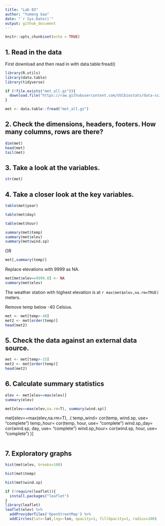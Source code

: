 ```yaml
---
title: "Lab 03"
author: "Yumeng Gao"
date: "`r Sys.Date()`"
output: github_document
---
```


```r
knitr::opts_chunk$set(echo = TRUE)
```

## 1. Read in the data
First download and then read in with data.table:fread()

```r
library(R.utils)
library(data.table)
library(tidyverse)

if (!file.exists("met_all.gz")){
  download.file("https://raw.githubusercontent.com/USCbiostats/data-science-data/master/02_met/met_all.gz", "met_all.gz", method="libcurl", timeout = 60)
}

met <- data.table::fread("met_all.gz")
```

## 2. Check the dimensions, headers, footers. How many columns, rows are there?

```r
dim(met)
head(met)
tail(met)
```

## 3. Take a look at the variables.
```r
str(met)
```

## 4. Take a closer look at the key variables.
```r
table(met$year)
```

```r
table(met$day)
```

```r
table(met$hour)
```

```r
summary(met$temp)
summary(met$elev)
summary(met$wind.sp)
```
OR
```r
met[,summary(temp)]
```

Replace elevations with 9999 as NA.
```r
met[met$elev==9999.0] <- NA
summary(met$elev)
```


The weather station with highest elevation is at `r max(met$elev,na.rm=TRUE)` meters.


Remove temp below -40 Celsius.

```r
met <- met[temp>-40]
met2 <- met[order(temp)]
head(met2)
```

## 5. Check the data against an external data source.

```r
met <- met[temp>-15]
met2 <- met[order(temp)]
head(met2)
```


## 6. Calculate summary statistics

```r
elev <- met[elev==max(elev)]
summary(elev)
```


```r
met[elev==max(elev,na.rm=T), summary(wind.sp)]
```

met[elev==max(elev,na.rm=T), .(
  temp_wind= cor(temp, wind.sp, use= "complete")
  temp_hour= cor(temp, hour, use= "complete")
  wind.sp_day= cor(wind.sp, day, use= "complete")
  wind.sp_hour= cor(wind.sp, hour, use= "complete")
)]
```r

```


## 7. Exploratory graphs
```r
hist(met$elev, breaks=100)
```
```r
hist(met$temp)
```
```r
hist(met$wind.sp)
```
```r
if (!require(leaflet)){
  install.packages("leaflet")
}
library(leaflet)
leaflet(elev) %>%
  addProviderTiles('OpenStreetMap') %>% 
  addCircles(lat=~lat,lng=~lon, opacity=1, fillOpacity=1, radius=100)
```


```r

```



